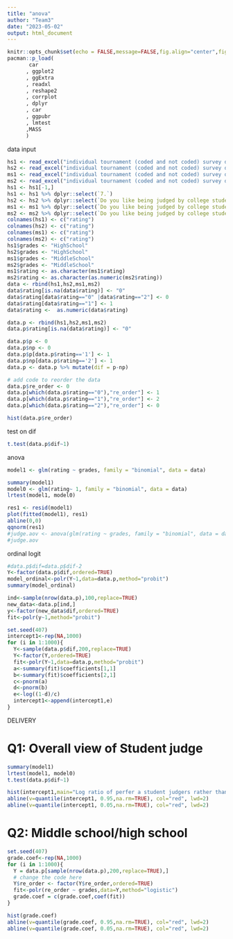 ```yaml
---
title: "anova"
author: "Team3"
date: "2023-05-02"
output: html_document
---
```


```r
knitr::opts_chunk$set(echo = FALSE,message=FALSE,fig.align="center",fig.width=7,fig.height=2.5)
pacman::p_load(
       car
      , ggplot2
      , ggExtra
      , readxl
      , reshape2
      , corrplot
      , dplyr
      , car
      , ggpubr
      , lmtest
      ,MASS
      )
```

data input
```r

hs1 <- read_excel("individual tournament (coded and not coded) survey data.xlsx", sheet = 6)
hs2 <- read_excel("individual tournament (coded and not coded) survey data.xlsx", sheet = 8)
ms1 <- read_excel("individual tournament (coded and not coded) survey data.xlsx", sheet = 9)
ms2 <- read_excel("individual tournament (coded and not coded) survey data.xlsx", sheet = 10)
hs1 <- hs1[-1,]
hs1 <- hs1 %>% dplyr::select(`7.`)
hs2 <- hs2 %>% dplyr::select(`Do you like being judged by college students? Why or why not? - Selected Choice`)
ms1 <- ms1 %>% dplyr::select(`Do you like being judged by college students? Why or why not? - Selected Choice`)
ms2 <- ms2 %>% dplyr::select(`Do you like being judged by college students? Why or why not? - Selected Choice`)
colnames(hs1) <- c("rating")
colnames(hs2) <- c("rating")
colnames(ms1) <- c("rating")
colnames(ms2) <- c("rating")
hs1$grades <- "HighSchool"
hs2$grades <- "HighSchool"
ms1$grades <- "MiddleSchool"
ms2$grades <- "MiddleSchool"
ms1$rating <- as.character(ms1$rating)
ms2$rating <- as.character(as.numeric(ms2$rating))
data <- rbind(hs1,hs2,ms1,ms2)
data$rating[is.na(data$rating)] <- "0"
data$rating[data$rating=="0" |data$rating=="2"] <- 0
data$rating[data$rating=="1"] <- 1
data$rating <-  as.numeric(data$rating)

data.p <- rbind(hs1,hs2,ms1,ms2)
data.p$rating[is.na(data$rating)] <- "0"

data.p$p <- 0
data.p$np <- 0
data.p$p[data.p$rating=='1'] <- 1
data.p$np[data.p$rating=='2'] <- 1
data.p <- data.p %>% mutate(dif = p-np)

# add code to reorder the data
data.p$re_order <- 0
data.p[which(data.p$rating=="0"),"re_order"] <- 1
data.p[which(data.p$rating=="1"),"re_order"] <- 2
data.p[which(data.p$rating=="2"),"re_order"] <- 0
```


```r
hist(data.p$re_order)
```

test on dif
```r
t.test(data.p$dif~1)
```


anova
```r
model1 <- glm(rating ~ grades, family = "binomial", data = data)

summary(model1)
model0 <- glm(rating~ 1, family = "binomial", data = data)
lrtest(model1, model0)

res1 <- resid(model1)
plot(fitted(model1), res1)
abline(0,0)
qqnorm(res1)
#judge.aov <- anova(glm(rating ~ grades, family = "binomial", data = data), test = "F")
#judge.aov
```


ordinal logit
```r
#data.p$dif=data.p$dif-2
Y<-factor(data.p$dif,ordered=TRUE)
model_ordinal<-polr(Y~1,data=data.p,method="probit")
summary(model_ordinal)
```
```r
ind<-sample(nrow(data.p),100,replace=TRUE)
new_data<-data.p[ind,]
y<-factor(new_data$dif,ordered=TRUE)
fit<-polr(y~1,method="probit")
```


```r
set.seed(407)
intercept1<-rep(NA,1000)
for (i in 1:1000){
  Y<-sample(data.p$dif,200,replace=TRUE)
  Y<-factor(Y,ordered=TRUE)
  fit<-polr(Y~1,data=data.p,method="probit")
  a<-summary(fit)$coefficients[1,1]
  b<-summary(fit)$coefficients[2,1]
  c<-pnorm(a)
  d<-pnorm(b)
  e<-log((1-d)/c)
  intercept1<-append(intercept1,e)
}
```


DELIVERY

# Q1: Overall view of Student judge
```r
summary(model1)
lrtest(model1, model0)
t.test(data.p$dif~1)
```


```r
hist(intercept1,main="Log ratio of perfer a student judgers rather than not a student judgers",xlab="log ratio",ylab="Frequency")
abline(v=quantile(intercept1, 0.95,na.rm=TRUE), col="red", lwd=2)
abline(v=quantile(intercept1, 0.05,na.rm=TRUE), col="red", lwd=2)
```


# Q2: Middle school/high school
```r
set.seed(407)
grade.coef<-rep(NA,1000)
for (i in 1:1000){
  Y = data.p[sample(nrow(data.p),200,replace=TRUE),]
  # change the code here
  Y$re_order <- factor(Y$re_order,ordered=TRUE)
  fit<-polr(re_order ~ grades,data=Y,method="logistic")
  grade.coef = c(grade.coef,coef(fit))
}


```

```r
hist(grade.coef)
abline(v=quantile(grade.coef, 0.95,na.rm=TRUE), col="red", lwd=2)
abline(v=quantile(grade.coef, 0.05,na.rm=TRUE), col="red", lwd=2)
```

